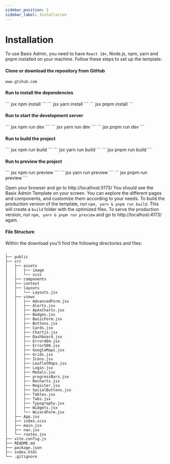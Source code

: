 ```yaml
---
sidebar_position: 2
sidebar_label: Installation
---
```


# Installation

To use Basix Admin, you need to have `React 18+`, Node.js, npm, yarn and pnpm installed on your machine. Follow these steps to set up the template:


#### Clone or download the repository from GitHub

```
www.gtihub.com
```

#### Run to install the dependencies

<Tabs>
    <TabItem value="npm" label="npm">
        ``` jsx npm install ```
    </TabItem>
    <TabItem value="yarn" label="yarn">
        ``` jsx yarn install ```
    </TabItem>
    <TabItem value="pnpm" label="pnpm">
        ``` jsx pnpm install ```
    </TabItem>
</Tabs>

#### Run to start the development server

<Tabs>
    <TabItem value="npm" label="npm">
        ``` jsx npm run dev ```
    </TabItem>
    <TabItem value="yarn" label="yarn">
        ``` jsx yarn run dev ```
    </TabItem>
    <TabItem value="pnpm" label="pnpm">
        ``` jsx pnpm run dev ```
    </TabItem>
</Tabs>

#### Run to build the project

<Tabs>
    <TabItem value="npm" label="npm">
        ``` jsx npm run build ```
    </TabItem>
    <TabItem value="yarn" label="yarn">
        ``` jsx yarn run build ```
    </TabItem>
    <TabItem value="pnpm" label="pnpm">
        ``` jsx pnpm run build ```
    </TabItem>
</Tabs>

#### Run to preview the project

<Tabs>
    <TabItem value="npm" label="npm">
        ``` jsx npm run preview ```
    </TabItem>
    <TabItem value="yarn" label="yarn">
        ``` jsx yarn run preview ```
    </TabItem>
    <TabItem value="pnpm" label="pnpm">
        ``` jsx pnpm run preview ```
    </TabItem>
</Tabs>

Open your browser and go to http://localhost:5173/
You should see the Basix Admin Template on your screen. You can explore the different pages and components, and customize them according to your needs. To build the production version of the template, run `npm, yarn & pnpm run build`. This will create a `build` folder with the optimized files. To serve the production version, run `npm, yarn & pnpm run preview` and go to http://localhost:4173/ again.

#### File Structure

Within the download you'll find the following directories and files:

```
.
├── public
├── src
│   ├── assets
│   │   ├── image
│   │   └── scss
│   ├── components
│   ├── context
│   ├── layouts
│   │   └── Layouts.jsx
│   ├── views
│   │   ├── AdvancedForm.jsx
│   │   ├── Alerts.jsx
│   │   ├── ApexCharts.jsx
│   │   ├── Badges.jsx
│   │   ├── BasicForm.jsx
│   │   ├── Buttons.jsx
│   │   ├── Cards.jsx
│   │   ├── Chartjs.jsx
│   │   ├── Dashboard.jsx
│   │   ├── Error404.jsx
│   │   ├── Error500.jsx
│   │   ├── GoogleMaps.jsx
│   │   ├── Grids.jsx
│   │   ├── Icons.jsx
│   │   ├── LeafletMaps.jsx
│   │   ├── Login.jsx
│   │   ├── Modals.jsx
│   │   ├── progressBars.jsx
│   │   ├── Recharts.jsx
│   │   ├── Register.jsx
│   │   ├── SocialButtons.jsx
│   │   ├── Tables.jsx
│   │   ├── Tabs.jsx
│   │   ├── Typography.jsx
│   │   ├── Widgets.jsx
│   │   └── WizardForm.jsx
│   ├── App.jsx
│   ├── index.scss
│   ├── main.jsx
│   ├── nav.jsx
│   └── routes.jsx
├── vite.config.js
├── README.md
├── package.json
├── index.html
└── .gitignore

```
